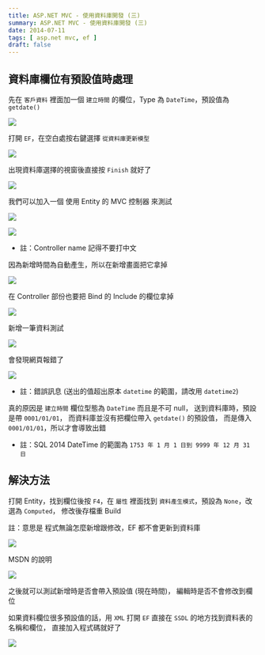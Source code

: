 ```yaml
---
title: ASP.NET MVC - 使用資料庫開發 (三)
summary: ASP.NET MVC - 使用資料庫開發 (三)
date: 2014-07-11
tags: [ asp.net mvc, ef ]
draft: false
---
```


## 資料庫欄位有預設值時處理

先在 `客戶資料` 裡面加一個 `建立時間` 的欄位，Type 為 `DateTime`，預設值為 `getdate()`

![](/static/images/2014/aspnet-mvc-db-dev-03/01.webp)

打開 `EF`，在空白處按右鍵選擇 `從資料庫更新模型`

![](/static/images/2014/aspnet-mvc-db-dev-03/02.webp)

出現資料庫選擇的視窗後直接按 `Finish` 就好了

![](/static/images/2014/aspnet-mvc-db-dev-03/03.webp)

我們可以加入一個 使用 Entity 的 MVC 控制器 來測試

![](/static/images/2014/aspnet-mvc-db-dev-03/04.webp)

![](/static/images/2014/aspnet-mvc-db-dev-03/05.webp)

- 註：Controller name 記得不要打中文

因為新增時間為自動產生，所以在新增畫面把它拿掉

![](/static/images/2014/aspnet-mvc-db-dev-03/06.webp)

在 Controller 部份也要把 Bind 的 Include 的欄位拿掉

![](/static/images/2014/aspnet-mvc-db-dev-03/07.webp)

新增一筆資料測試

![](/static/images/2014/aspnet-mvc-db-dev-03/08.webp)

會發現網頁報錯了

![](/static/images/2014/aspnet-mvc-db-dev-03/09.webp)

- 註：錯誤訊息 (送出的值超出原本 `datetime` 的範圍，請改用 `datetime2`)

真的原因是 `建立時間` 欄位型態為 `DateTime` 而且是不可 null，
送到資料庫時，預設是帶 `0001/01/01`，
而資料庫並沒有把欄位帶入 `getdate()` 的預設值，
而是傳入 `0001/01/01`，所以才會導致出錯

- 註：SQL 2014 DateTime 的範圍為 `1753 年 1 月 1 日到 9999 年 12 月 31 日`

## 解決方法

打開 Entity，找到欄位後按 `F4`，在 `屬性` 裡面找到 `資料產生模式`，預設為 `None`，改選為 `Computed`，
修改後存檔重 Build

註：意思是 程式無論怎麼新增跟修改，EF 都不會更新到資料庫

![](/static/images/2014/aspnet-mvc-db-dev-03/10.webp)

MSDN 的說明

![](/static/images/2014/aspnet-mvc-db-dev-03/11.webp)

之後就可以測試新增時是否會帶入預設值 (現在時間)，
編輯時是否不會修改到欄位

如果資料欄位很多預設值的話，用 `XML` 打開 `EF` 直接在 `SSDL` 的地方找到資料表的名稱和欄位，
直接加入程式碼就好了

![](/static/images/2014/aspnet-mvc-db-dev-03/12.webp)